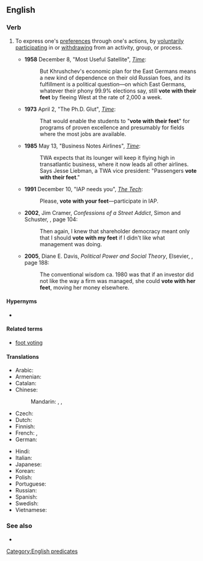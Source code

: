 ==English==
{{wikipedia|Foot voting}}
{{was wotd|2010|May|28}}

===Verb===

{{head|en|verb|head=[[vote]] [[with]] [[one]][['s]] [[feet]]}}

# {{lb|en|idiomatic}} To express one's [[preference]]s through one's actions, by [[voluntarily]] [[participate|participating]] in or [[withdraw]]ing from an activity, group, or process.
#* '''1958''' December 8, "Most Useful Satellite", [[w:Time (magazine)|''Time'']]:<!--There are _much_ earlier uses than 1958, but that's the earliest I could confirm a quotation from easily.-->
#*: But Khrushchev's economic plan for the East Germans means a new kind of dependence on their old Russian foes, and its fulfillment is a political question—on which East Germans, whatever their phony 99.9% elections say, still '''vote with their feet''' by fleeing West at the rate of 2,000 a week.
#* '''1973''' April 2, "The Ph.D. Glut", [[w:Time (magazine)|''Time'']]:
#*: That would enable the students to "'''vote with their feet'''" for programs of proven excellence and presumably for fields where the most jobs are available.
#* '''1985''' May 13, "Business Notes Airlines",<!--someone should check that on paper or microfiche: it probably needs a colon or dash: i only saw it online--> [[w:Time (magazine)|''Time'']]:
#*: TWA expects that its lounger will keep it flying high in transatlantic business, where it now leads all other airlines. Says Jesse Liebman, a TWA vice president: "Passengers '''vote with their feet'''."
#* '''1991''' December 10, "IAP needs you", [[w:The Tech (newspaper)|''The Tech'']]:
#*: Please, '''vote with your feet'''—participate in IAP.
#* '''2002''', Jim Cramer, ''Confessions of a Street Addict'', Simon and Schuster, {{ISBN|0743224884}}, page 104:
#*: Then again, I knew that shareholder democracy meant only that I should '''vote with my feet''' if I didn't like what management was doing.
#* '''2005''', Diane E. Davis, ''Political Power and Social Theory'', Elsevier, {{ISBN|0762311908}}, page 188:
#*: The conventional wisdom ca. 1980 was that if an investor did not like the way a firm was managed, she could '''vote with her feet''', moving her money elsewhere.

====Hypernyms====

* {{l|en|vote}}

==== Related terms ====

* [[foot voting]]

====Translations====
{{trans-top|to express one's preferences through one's actions}}
* Arabic: {{t-needed|ar}}
* Armenian: {{t|hy|քվեարկել ոտքերով}}
* Catalan: {{t-needed|ca}}
* Chinese:
*: Mandarin: {{t+|cmn|棄權}}, {{t+|cmn|弃权|tr=qìquán}}, {{t+|cmn|逃避|tr=táobì}}
* Czech: {{t|cs|hlasovat nohama}}
* Dutch: {{t-needed|nl}}
* Finnish: {{t|fi|äänestää jaloillaan}}
* French: {{t|fr|aller à la pêche}}, {{t|fr|voter avec ses pieds}}
* German: {{t-needed|de}}
{{trans-mid}}
* Hindi: {{t-needed|hi}}
* Italian: {{t-needed|it}}
* Japanese: {{t-needed|ja}}
* Korean: {{t-needed|ko}}
* Polish: {{t|pl|głosować nogami}}
* Portuguese: {{t|pt|votar com os pés}}
* Russian: {{t+|ru|голосова́ть нога́ми}}
* Spanish: {{t-needed|es}}
* Swedish: {{t|sv|rösta med fötterna}}
* Vietnamese: {{t-needed|vi}}
{{trans-bottom}}

===See also===
* {{l|en|revealed preferences}}

[[Category:English predicates]]